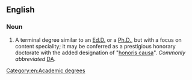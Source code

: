 ==English==

===Noun===
{{en-noun|head=[[doctor|Doctor]] [[of]] [[arts|Arts]]|Doctors of Arts}}

# A terminal degree similar to an [[Ed.D.]] or a [[Ph.D.]], but with a focus on content speciality; it may be conferred as a prestigious honorary doctorate with the added designation of "[[honoris causa]]". ''Commonly abbreviated'' [[DA]].

[[Category:en:Academic degrees]]